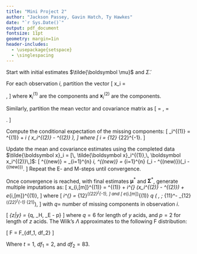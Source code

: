 ```yaml
---
title: "Mini Project 2"
author: "Jackson Passey, Gavin Hatch, Ty Hawkes"
date: "`r Sys.Date()`"
output: pdf_document
fontsize: 11pt
geometry: margin=1in
header-includes:
  - \usepackage{setspace}
  - \singlespacing
---
```


\textbf{Initialization:} Start with initial estimates $\tilde{\boldsymbol \mu}$ and $\tilde{\Sigma}$.

For each observation $i$, partition the vector
\[
\boldsymbol x_i = \begin{bmatrix} \boldsymbol x_i^{(1)} \\ \boldsymbol x_i^{(2)} \end{bmatrix},
\]
where $\boldsymbol x_i^{(1)}$ are the \textit{missing} components and $\boldsymbol x_i^{(2)}$ are the \textit{observed} components.

Similarly, partition the mean vector and covariance matrix as
\[
\tilde{\boldsymbol \mu} = 
\begin{bmatrix}
\tilde{\boldsymbol \mu}^{(1)} \\
\tilde{\boldsymbol \mu}^{(2)}
\end{bmatrix},
\quad
\tilde{\boldsymbol \Sigma} = 
\begin{bmatrix}
\tilde{\boldsymbol \Sigma}_{11} & \tilde{\boldsymbol \Sigma}_{12} \\
\tilde{\boldsymbol \Sigma}_{21} & \tilde{\boldsymbol \Sigma}_{22}
\end{bmatrix}.
\]

\textbf{E-step (Expectation):}
Compute the conditional expectation of the missing components:
\[
\tilde{\boldsymbol x}_i^{(1)} = \tilde{\boldsymbol \mu}^{(1)} + \textbf{B}_i \left( \boldsymbol x_i^{(2)} - \tilde{\boldsymbol \mu}^{(2)} \right),
\]
where
\[
\textbf{B}_i = \tilde{\boldsymbol \Sigma}_{12} \tilde{\boldsymbol \Sigma}_{22}^{-1}.
\]


\textbf{M-step (Maximization):}
Update the mean and covariance estimates using the completed data $\tilde{\boldsymbol x}_i = [\, \tilde{\boldsymbol x}_i^{(1)},\, \boldsymbol x_i^{(2)}\,]$:
\[
\tilde{\boldsymbol \mu}^{(new)} = \frac{1}{n} \sum_{i=1}^{n} \tilde{\boldsymbol x}_i, \quad
\tilde{\boldsymbol \Sigma}^{(new)} = \frac{1}{n} \sum_{i=1}^{n} (\tilde{\boldsymbol x}_i - \tilde{\boldsymbol \mu}^{(new)})(\tilde{\boldsymbol x}_i - \tilde{\boldsymbol \mu}^{(new)})^\prime.
\]
Repeat the E- and M-steps until convergence.


\textbf{Imputation (after convergence):}
Once convergence is reached, with final estimates $\boldsymbol \mu^\ast$ and $\boldsymbol \Sigma^\ast$, generate multiple imputations as:
\[
\boldsymbol x_{i,[m]}^{(1)} = \boldsymbol \mu^{\ast(1)} + \textbf{B}_i^{\ast} (\boldsymbol x_i^{(2)} - \boldsymbol \mu^{\ast(2)}) + \boldsymbol e_{i,[m]}^{(1)},
\]
where
\[
\textbf{B}_i^{\ast} = \boldsymbol \Sigma_{12}^\ast (\boldsymbol \Sigma_{22}^\ast)^{-1},
\]
and
\[
\boldsymbol e_{i,[m]}^{(1)} \sim \mathcal{N}_q \left( \boldsymbol 0, \; \boldsymbol \Sigma_{11}^\ast - \boldsymbol \Sigma_{12}^\ast (\boldsymbol \Sigma_{22}^\ast)^{-1} \boldsymbol \Sigma_{21}^\ast \right),
\]
with $q =$ number of missing components in observation $i$.

\textbf{Conditional Wilk's $\Lambda$ Distribution}

\[
\Lambda_{z|y} = \frac{\Lambda_{yz}}{\Lambda_y} \sim \Lambda_{q, \nu_H, \nu_E - p}
\]
where $q=6$ for length of $y$ acids, and $p=2$ for length of $z$ acids. The Wilk's $\Lambda$ approximates to the following F distribution:

\[
F = \frac{1-\Lambda_{z|y}^{1/t}}{\Lambda_{z|y}^{1/t}} \frac{df_1}{df_2} \sim F_{df_1, df_2}
\]

Where $t = 1$, $df_1 = 2$, and $df_2 = 83$. 

